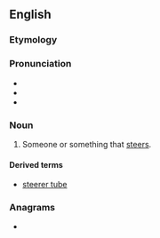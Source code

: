 ==English==

===Etymology===
{{suffix|en|steer|er}}

===Pronunciation===
* {{IPA|/ˈstɪəɹə(ɹ)/|lang=en}}
* {{rhymes|ɪəɹə(ɹ)|lang=en}}
* {{rhymes|ɪɹə(ɹ)|lang=en}}

===Noun===
{{en-noun}}

# Someone or something that [[steers]].

====Derived terms====
* [[steerer tube]]

===Anagrams===
* {{anagrams|en|a=eeerrst|resteer|tererés|tererês}}
